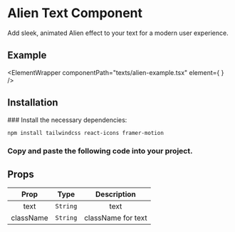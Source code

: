 

# Alien Text Component

Add sleek, animated Alien effect to your text for a modern user experience.

## Example

<ElementWrapper
  componentPath="texts/alien-example.tsx"
  element={
    <ElementPreviewWrapper>
      <Example />
    </ElementPreviewWrapper>
  }
/>

## Installation

<Steps>
### Install the necessary dependencies:

```bash copy
npm install tailwindcss react-icons framer-motion
```

### Copy and paste the following code into your project.

<CodeWrapper codePath="texts/alien.tsx" />

</Steps>

## Props

| Prop  | Type                                              | Description         |
| :---: | :-----------------------------------------------: | :-----------------: |
| text | `String` | text |
| className | `String` | className for text |


